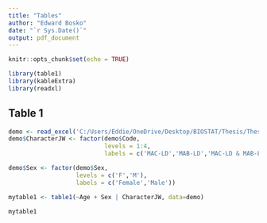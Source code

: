 ```yaml
---
title: "Tables"
author: "Edward Bosko"
date: "`r Sys.Date()`"
output: pdf_document
---
```


```r
knitr::opts_chunk$set(echo = TRUE)
```

```r
library(table1)
library(kableExtra)
library(readxl)
```

## Table 1

```r
demo <- read_excel('C:/Users/Eddie/OneDrive/Desktop/BIOSTAT/Thesis/Thesis/DataProcessed/species.xlsx', sheet='JW')
demo$CharacterJW <- factor(demo$Code, 
                           levels = 1:4,
                           labels = c('MAC-LD','MAB-LD','MAC-LD & MAB-LD','Other'))

demo$Sex <- factor(demo$Sex,
                   levels = c('F','M'),
                   labels = c('Female','Male'))

mytable1 <- table1(~Age + Sex | CharacterJW, data=demo)

mytable1
```